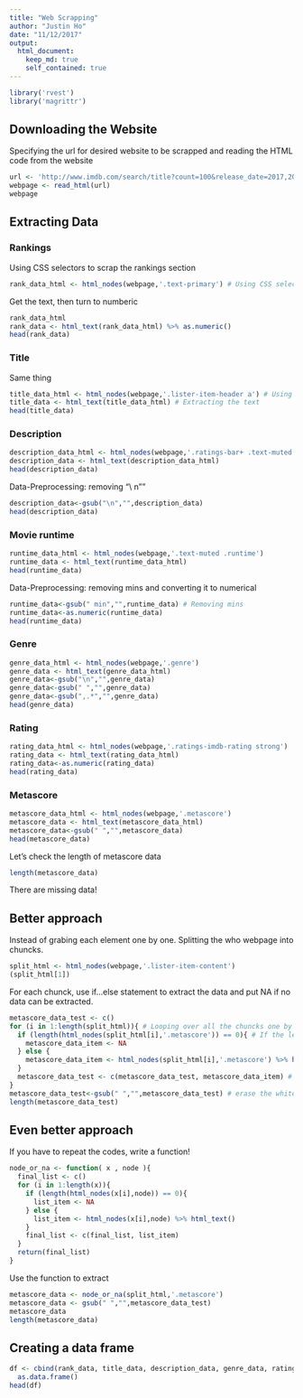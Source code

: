 ```yaml
---
title: "Web Scrapping"
author: "Justin Ho"
date: "11/12/2017"
output:
  html_document:
    keep_md: true
    self_contained: true
---
```


```r
library('rvest')
library('magrittr')
```

## Downloading the Website
Specifying the url for desired website to be scrapped and reading the HTML code from the website
```r
url <- 'http://www.imdb.com/search/title?count=100&release_date=2017,2017&title_type=feature'
webpage <- read_html(url)
webpage
```

## Extracting Data
### Rankings
Using CSS selectors to scrap the rankings section
```r
rank_data_html <- html_nodes(webpage,'.text-primary') # Using CSS selector to select Ranks
```

Get the text, then turn to numberic
```r
rank_data_html
rank_data <- html_text(rank_data_html) %>% as.numeric() 
head(rank_data)
```

### Title
Same thing
```r
title_data_html <- html_nodes(webpage,'.lister-item-header a') # Using CSS selector to select Titles
title_data <- html_text(title_data_html) # Extracting the text
head(title_data)
```

### Description
```r
description_data_html <- html_nodes(webpage,'.ratings-bar+ .text-muted')
description_data <- html_text(description_data_html)
head(description_data)
```

Data-Preprocessing: removing "\\\ n""
```r
description_data<-gsub("\n","",description_data)
head(description_data)
```

### Movie runtime
```r
runtime_data_html <- html_nodes(webpage,'.text-muted .runtime')
runtime_data <- html_text(runtime_data_html)
head(runtime_data)
```

Data-Preprocessing: removing mins and converting it to numerical
```r
runtime_data<-gsub(" min","",runtime_data) # Removing mins 
runtime_data<-as.numeric(runtime_data)
head(runtime_data)
```

### Genre
```r
genre_data_html <- html_nodes(webpage,'.genre')
genre_data <- html_text(genre_data_html)
genre_data<-gsub("\n","",genre_data)
genre_data<-gsub(" ","",genre_data)
genre_data<-gsub(",.*","",genre_data)
head(genre_data)
```

### Rating
```r
rating_data_html <- html_nodes(webpage,'.ratings-imdb-rating strong')
rating_data <- html_text(rating_data_html)
rating_data<-as.numeric(rating_data)
head(rating_data)
```

### Metascore
```r
metascore_data_html <- html_nodes(webpage,'.metascore')
metascore_data <- html_text(metascore_data_html)
metascore_data<-gsub(" ","",metascore_data)
head(metascore_data)
```

Let's check the length of metascore data
```r
length(metascore_data)
```

There are missing data!

## Better approach
Instead of grabing each element one by one. Splitting the who webpage into chuncks.
```r
split_html <- html_nodes(webpage,'.lister-item-content') 
(split_html[1])
```

For each chunck, use if...else statement to extract the data and put NA if no data can be extracted.
```r
metascore_data_test <- c()
for (i in 1:length(split_html)){ # Looping over all the chuncks one by one
  if (length(html_nodes(split_html[i],'.metascore')) == 0){ # If the length of the extracted data equals to zero, put NA
    metascore_data_item <- NA
  } else {
    metascore_data_item <- html_nodes(split_html[i],'.metascore') %>% html_text() # Extract the data if the length is not zero
  }
  metascore_data_test <- c(metascore_data_test, metascore_data_item) # concatenate the data into a list
}
metascore_data_test<-gsub(" ","",metascore_data_test) # erase the white space
length(metascore_data_test)
```

## Even better approach
If you have to repeat the codes, write a function!

```r
node_or_na <- function( x , node ){
  final_list <- c()
  for (i in 1:length(x)){
    if (length(html_nodes(x[i],node)) == 0){
      list_item <- NA
    } else {
      list_item <- html_nodes(x[i],node) %>% html_text()
    }
    final_list <- c(final_list, list_item)
  }
  return(final_list)
}
```

Use the function to extract
```r
metascore_data <- node_or_na(split_html,'.metascore')
metascore_data <- gsub(" ","",metascore_data_test)
metascore_data
length(metascore_data)
```

## Creating a data frame
```r
df <- cbind(rank_data, title_data, description_data, genre_data, rating_data, runtime_data, metascore_data) %>% 
  as.data.frame()
head(df)
```

